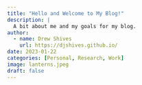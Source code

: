```yaml
---
title: "Hello and Welcome to My Blog!"
description: |
  A bit about me and my goals for my blog.
author:
  - name: Drew Shives
    url: https://djshives.github.io/
date: 2023-01-22
categories: [Personal, Research, Work]
image: lanterns.jpeg
draft: false
---
```



